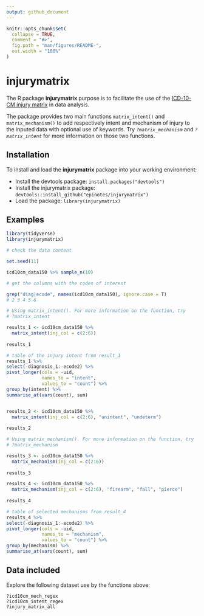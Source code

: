 ```yaml
---
output: github_document
---
```


<!-- README.md is generated from README.Rmd. Please edit that file -->

```r
knitr::opts_chunk$set(
  collapse = TRUE,
  comment = "#>",
  fig.path = "man/figures/README-",
  out.width = "100%"
)
```

# injurymatrix

<!-- badges: start -->
<!-- badges: end -->

The R package **injurymatrix** purpose is to facilitate the use of the [ICD-10-CM injury matrix](https://www.cdc.gov/nchs/injury/injury_tools.htm) in data analysis.  

The package provides two main functions `matrix_intent()` and `matrix_mechanism()` to add respectively intent and mechanism of injury to the inputed data with optional use of keywords.
Try *`?matrix_mechanism`* and *`?matrix_intent`* for more information on those two functions. 

## Installation

To install and load the **injurymatrix** package into your working environment:

* Install the devtools package: `install.packages("devtools")`  
* Install the injurymatrix package: `devtools::install_github("epinotes/injurymatrix")`  
* Load the package: `library(injurymatrix)`  

## Examples  

```r

library(tidyverse)
library(injurymatrix)

# check the data content

set.seed(11)

icd10cm_data150 %>% sample_n(10)

# get the columns with the codes of interest

grep("diag|ecode", names(icd10cm_data150), ignore.case = T)
# 2 3 4 5 6

# Using matrix_intent(). For more information on the function, try 
# ?matrix_intent 

results_1 <- icd10cm_data150 %>% 
  matrix_intent(inj_col = c(2:6))
  
results_1

# table of the injury intent from result_1  
results_1 %>%
select(-diagnosis_1:-ecode2) %>%
pivot_longer(cols = -uid,
             names_to = "intent",
             values_to = "count") %>%
group_by(intent) %>%
summarise_at(vars(count), sum)


results_2 <- icd10cm_data150 %>% 
  matrix_intent(inj_col = c(2:6), "unintent", "undeterm")
  
results_2

# Using matrix_mechanism(). For more information on the function, try 
# ?matrix_mechanism 

results_3 <- icd10cm_data150 %>% 
  matrix_mechanism(inj_col = c(2:6))
  
results_3

results_4 <- icd10cm_data150 %>% 
  matrix_mechanism(inj_col = c(2:6), "firearm", "fall", "pierce")
  
results_4

# table of selected mechanisms from result_4
results_4 %>%
select(-diagnosis_1:-ecode2) %>%
pivot_longer(cols = -uid,
             names_to = "mechanism",
             values_to = "count") %>%
group_by(mechanism) %>%
summarise_at(vars(count), sum)

```

## Data included

Explore the following dataset use by the functions above:  

`?icd10cm_mech_regex`  
`?icd10cm_intent_regex`  
`?injury_matrix_all`  

